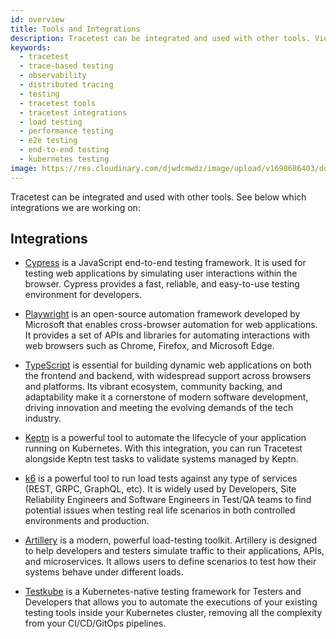 ```yaml
---
id: overview
title: Tools and Integrations
description: Tracetest can be integrated and used with other tools. View an overview of all the tools and integrations Tracetest supports and tools the team is working on.
keywords:
  - tracetest
  - trace-based testing
  - observability
  - distributed tracing
  - testing
  - tracetest tools
  - tracetest integrations
  - load testing
  - performance testing
  - e2e testing
  - end-to-end testing
  - kubernetes testing
image: https://res.cloudinary.com/djwdcmwdz/image/upload/v1698686403/docs/Blog_Thumbnail_14_rsvkmo.jpg
---
```


Tracetest can be integrated and used with other tools. See below which integrations we are working on:

## Integrations

- [Cypress](/tools-and-integrations/cypress) is a JavaScript end-to-end testing framework. It is used for testing web applications by simulating user interactions within the browser. Cypress provides a fast, reliable, and easy-to-use testing environment for developers.

- [Playwright](/tools-and-integrations/playwright) is an open-source automation framework developed by Microsoft that enables cross-browser automation for web applications. It provides a set of APIs and libraries for automating interactions with web browsers such as Chrome, Firefox, and Microsoft Edge.

- [TypeScript](/tools-and-integrations/typescript) is essential for building dynamic web applications on both the frontend and backend, with widespread support across browsers and platforms. Its vibrant ecosystem, community backing, and adaptability make it a cornerstone of modern software development, driving innovation and meeting the evolving demands of the tech industry.

- [Keptn](/tools-and-integrations/keptn) is a powerful tool to automate the lifecycle of your application running on Kubernetes. With this integration, you can run Tracetest alongside Keptn test tasks to validate systems managed by Keptn.

- [k6](/tools-and-integrations/k6) is a powerful tool to run load tests against any type of services (REST, GRPC, GraphQL, etc). It is widely used by Developers, Site Reliability Engineers and Software Engineers in Test/QA teams to find potential issues when testing real life scenarios in both controlled environments and production.

- [Artillery](/tools-and-integrations/artillery-plugin) is a modern, powerful load-testing toolkit. Artillery is designed to help developers and testers simulate traffic to their applications, APIs, and microservices. It allows users to define scenarios to test how their systems behave under different loads.

- [Testkube](/tools-and-integrations/testkube) is a Kubernetes-native testing framework for Testers and Developers that allows you to automate the executions of your existing testing tools inside your Kubernetes cluster, removing all the complexity from your CI/CD/GitOps pipelines.
